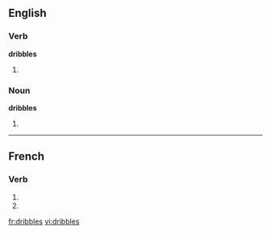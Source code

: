 ==English==

===Verb===
'''dribbles'''

# {{third-person singular of|[[dribble]]}}

===Noun===
'''dribbles'''

# {{plural of|[[dribble]]}}

{{see|dribblés}}

----

==French==

===Verb===
{{fr-verb-form}}

# {{form of|[[second-person|Second-person]] [[singular]] [[present indicative]]|dribbler|lang=French}}
# {{form of|Second-person singular [[present subjunctive]]|dribbler |lang=French}}

[[fr:dribbles]]
[[vi:dribbles]]
